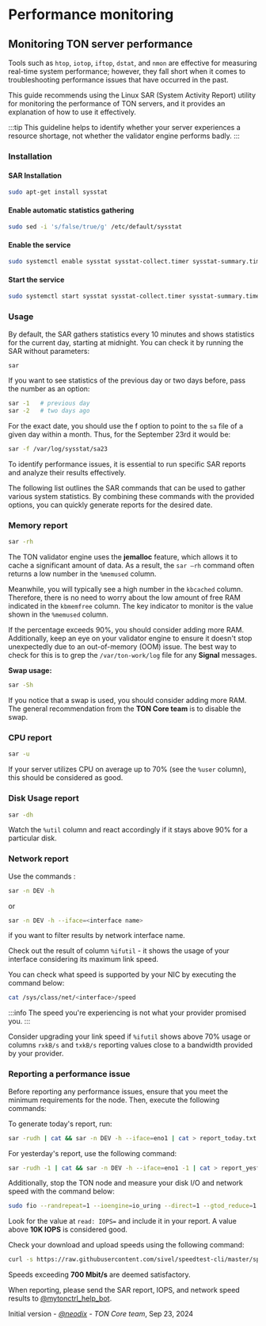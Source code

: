 
# Performance monitoring

## Monitoring TON server performance

Tools such as `htop`, `iotop`, `iftop`, `dstat`, and `nmon` are effective for measuring real-time system performance; however, they fall short when it comes to troubleshooting performance issues that have occurred in the past.

This guide recommends using the Linux SAR (System Activity Report) utility for monitoring the performance of TON servers, and it provides an explanation of how to use it effectively.

:::tip
This guideline helps to identify whether your server experiences a resource shortage, not whether the validator engine performs badly.
:::

### Installation

#### SAR Installation

```bash
sudo apt-get install sysstat
```

#### Enable automatic statistics gathering

```bash
sudo sed -i 's/false/true/g' /etc/default/sysstat
```

#### Enable the service

```bash
sudo systemctl enable sysstat sysstat-collect.timer sysstat-summary.timer
```

#### Start the service

```bash
sudo systemctl start sysstat sysstat-collect.timer sysstat-summary.timer
```

### Usage

By default, the SAR gathers statistics every 10 minutes and shows statistics for the current day, starting at midnight. You can check it by running the SAR without parameters:

```bash
sar
```

If you want to see statistics of the previous day or two days before, pass the number as an option:

```bash
sar -1   # previous day
sar -2   # two days ago
```

For the exact date, you should use the f option to point to the `sa` file of a given day within a month. Thus, for the September 23rd it would be:

```bash
sar -f /var/log/sysstat/sa23
```

To identify performance issues, it is essential to run specific SAR reports and analyze their results effectively.

The following list outlines the SAR commands that can be used to gather various system statistics. By combining these commands with the provided options, you can quickly generate reports for the desired date.

### Memory report

```bash
sar -rh
```

The TON validator engine uses the **jemalloc** feature, which allows it to cache a significant amount of data. As a result, the `sar —rh` command often returns a low number in the `%memused` column.

Meanwhile, you will typically see a high number in the `kbcached` column. Therefore, there is no need to worry about the low amount of free RAM indicated in the `kbmemfree` column. The key indicator to monitor is the value shown in the `%memused` column.

If the percentage exceeds 90%, you should consider adding more RAM. Additionally, keep an eye on your validator engine to ensure it doesn't stop unexpectedly due to an out-of-memory (OOM) issue. The best way to check for this is to grep the `/var/ton-work/log` file for any **Signal** messages.

**Swap usage:**

```bash
sar -Sh
```

If you notice that a swap is used, you should consider adding more RAM. The general recommendation from the **TON Core team** is to disable the swap.

### CPU report

```bash
sar -u
```

If your server utilizes CPU on average up to 70% (see the `%user` column), this should be considered as good.

### Disk Usage report

```bash
sar -dh
```

Watch the `%util` column and react accordingly if it stays above 90% for a particular disk.

### Network report

Use the commands :

```bash
sar -n DEV -h
```

or

```bash
sar -n DEV -h --iface=<interface name>
```

if you want to filter results by network interface name.

Check out the result of column `%ifutil` - it shows the usage of your interface considering its maximum link speed.

You can check what speed is supported by your NIC by executing the command below:

```bash
cat /sys/class/net/<interface>/speed
```

:::info
The speed you're experiencing is not what your provider promised you.
:::

Consider upgrading your link speed if `%ifutil` shows above 70% usage or columns `rxkB/s` and `txkB/s` reporting values close to a bandwidth provided by your provider.

### Reporting a performance issue

Before reporting any performance issues, ensure that you meet the minimum requirements for the node. Then, execute the following commands:

To generate today's report, run:

```bash
sar -rudh | cat && sar -n DEV -h --iface=eno1 | cat > report_today.txt
```

For yesterday's report, use the following command:

```bash
sar -rudh -1 | cat && sar -n DEV -h --iface=eno1 -1 | cat > report_yesterday.txt
```

Additionally, stop the TON node and measure your disk I/O and network speed with the command below:

```bash
sudo fio --randrepeat=1 --ioengine=io_uring --direct=1 --gtod_reduce=1 --name=test --filename=/var/ton-work/testfile --bs=4096 --iodepth=1 --size=40G --readwrite=randread --numjobs=1 --group_reporting
```

Look for the value at `read: IOPS=` and include it in your report. A value above **10K IOPS** is considered good.

Check your download and upload speeds using the following command:

```bash
curl -s https://raw.githubusercontent.com/sivel/speedtest-cli/master/speedtest.py | python3 -
```

Speeds exceeding **700 Mbit/s** are deemed satisfactory.

When reporting, please send the SAR report, IOPS, and network speed results to [@mytonctrl_help_bot](https://t.me/mytonctrl_help_bot).

Initial version - _[@neodix](https://t.me/neodix) - TON Core team_, Sep 23, 2024

<Feedback />
